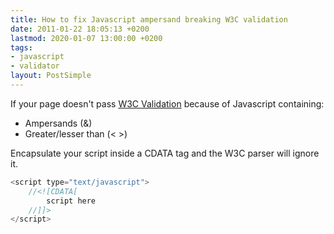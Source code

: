 ```yaml
---
title: How to fix Javascript ampersand breaking W3C validation
date: 2011-01-22 18:05:13 +0200
lastmod: 2020-01-07 13:00:00 +0200
tags:
- javascript
- validator
layout: PostSimple
---
```


If your page doesn't pass [W3C Validation](http://validator.w3.org/ "Markup Validation Service") because of Javascript containing:

- Ampersands (&)
- Greater/lesser than (&lt; &gt;)

Encapsulate your script inside a CDATA tag and the W3C parser will ignore it.

```js
<script type="text/javascript">
	//<![CDATA[
		script here
	//]]>
</script>
```
